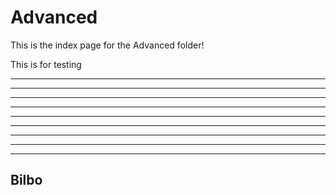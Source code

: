 
# Advanced

This is the index page for the Advanced folder!

This is for testing

***

***

***

***

***

***

***

***

***

## Bilbo

